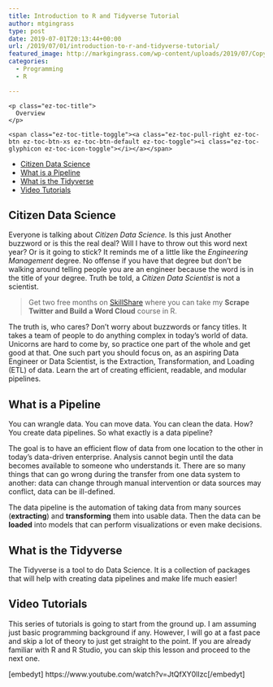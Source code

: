 ```yaml
---
title: Introduction to R and Tidyverse Tutorial
author: mtgingrass
type: post
date: 2019-07-01T20:13:44+00:00
url: /2019/07/01/introduction-to-r-and-tidyverse-tutorial/
featured_image: http://markgingrass.com/wp-content/uploads/2019/07/Copy-of-Python-Virtual-Environment.png
categories:
  - Programming
  - R

---
```

<div id="ez-toc-container" class="ez-toc-v2_0_11 counter-hierarchy counter-decimal ez-toc-grey">
  <div class="ez-toc-title-container">
    <p class="ez-toc-title">
      Overview
    </p>
    
    <span class="ez-toc-title-toggle"><a class="ez-toc-pull-right ez-toc-btn ez-toc-btn-xs ez-toc-btn-default ez-toc-toggle"><i class="ez-toc-glyphicon ez-toc-icon-toggle"></i></a></span>
  </div><nav>
  
  <ul class="ez-toc-list ez-toc-list-level-1">
    <li class="ez-toc-page-1 ez-toc-heading-level-2">
      <a class="ez-toc-link ez-toc-heading-1" href="http://markgingrass.com/2019/07/01/introduction-to-r-and-tidyverse-tutorial/#Citizen_Data_Science" title="Citizen Data Science">Citizen Data Science</a>
    </li>
    <li class="ez-toc-page-1 ez-toc-heading-level-2">
      <a class="ez-toc-link ez-toc-heading-2" href="http://markgingrass.com/2019/07/01/introduction-to-r-and-tidyverse-tutorial/#What_is_a_Pipeline" title="What is a Pipeline">What is a Pipeline</a>
    </li>
    <li class="ez-toc-page-1 ez-toc-heading-level-2">
      <a class="ez-toc-link ez-toc-heading-3" href="http://markgingrass.com/2019/07/01/introduction-to-r-and-tidyverse-tutorial/#What_is_the_Tidyverse" title="What is the Tidyverse">What is the Tidyverse</a>
    </li>
    <li class="ez-toc-page-1 ez-toc-heading-level-2">
      <a class="ez-toc-link ez-toc-heading-4" href="http://markgingrass.com/2019/07/01/introduction-to-r-and-tidyverse-tutorial/#Video_Tutorials" title="Video Tutorials">Video Tutorials</a>
    </li>
  </ul></nav>
</div>

## <span class="ez-toc-section" id="Citizen_Data_Science"></span>Citizen Data Science<span class="ez-toc-section-end"></span>

Everyone is talking about _Citizen Data Science._ Is this just Another buzzword or is this the real deal? Will I have to throw out this word next year? Or is it going to stick? It reminds me of a little like the _Engineering Management_ degree. No offense if you have that degree but don&#8217;t be walking around telling people you are an engineer because the word is in the title of your degree. Truth be told, a _Citizen Data Scientist_ is not a scientist.

> Get two free months on [SkillShare][1] where you can take my **Scrape Twitter and Build a Word Cloud** course in R.

The truth is, who cares? Don&#8217;t worry about buzzwords or fancy titles. It takes a team of people to do anything complex in today&#8217;s world of data. Unicorns are hard to come by, so practice one part of the whole and get good at that. One such part you should focus on, as an aspiring Data Engineer or Data Scientist, is the Extraction, Transformation, and Loading (ETL) of data. Learn the art of creating efficient, readable, and modular pipelines.

## <span class="ez-toc-section" id="What_is_a_Pipeline"></span>What is a Pipeline<span class="ez-toc-section-end"></span>

You can wrangle data. You can move data. You can clean the data. How? You create data pipelines. So what exactly is a data pipeline?

The goal is to have an efficient flow of data from one location to the other in today’s data-driven enterprise. Analysis cannot begin until the data becomes available to someone who understands it. There are so many things that can go wrong during the transfer from one data system to another: data can change through manual intervention or data sources may conflict, data can be ill-defined.

The data pipeline is the automation of taking data from many sources (**extracting**) and **transforming** them into usable data. Then the data can be **loaded** into models that can perform visualizations or even make decisions.

## <span class="ez-toc-section" id="What_is_the_Tidyverse"></span>What is the Tidyverse<span class="ez-toc-section-end"></span>

The Tidyverse is a tool to do Data Science. It is a collection of packages that will help with creating data pipelines and make life much easier!

## <span class="ez-toc-section" id="Video_Tutorials"></span>Video Tutorials<span class="ez-toc-section-end"></span>

This series of tutorials is going to start from the ground up. I am assuming just basic programming background if any. However, I will go at a fast pace and skip a lot of theory to just get straight to the point. If you are already familiar with R and R Studio, you can skip this lesson and proceed to the next one.

[embedyt] https://www.youtube.com/watch?v=JtQfXY0lIzc[/embedyt]

 [1]: https://skl.sh/2HWBUlO
